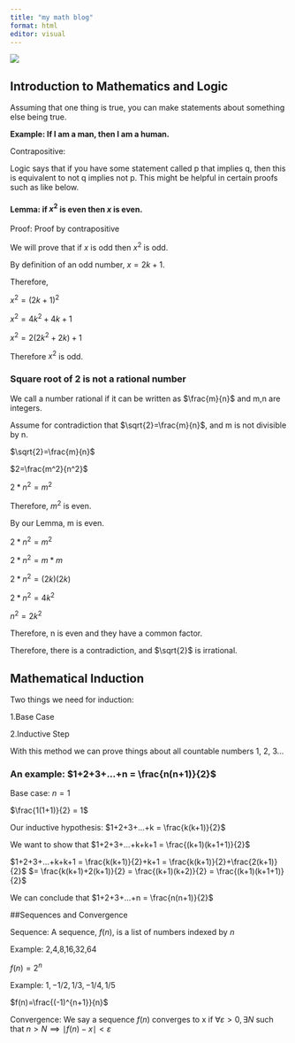 ```yaml
---
title: "my math blog"
format: html
editor: visual
---
```


![](images/clipboard-3915940091.png)

## Introduction to Mathematics and Logic

Assuming that one thing is true, you can make statements about something else being true.

**Example: If I am a man, then I am a human.**

Contrapositive:

Logic says that if you have some statement called p that implies q, then this is equivalent to not q implies not p. This might be helpful in certain proofs such as like below.

#### Lemma: if $x^2$ is even then $x$ is even.

Proof: Proof by contrapositive

We will prove that if $x$ is odd then $x^2$ is odd.

By definition of an odd number, $x=2k+1$.

Therefore,

$x^2=(2k+1)^2$

$x^2=4k^2+4k+1$

$x^2=2(2k^2+2k)+1$

Therefore $x^2$ is odd.

### Square root of 2 is not a rational number

We call a number rational if it can be written as $\frac{m}{n}$ and m,n are integers.

Assume for contradiction that $\sqrt{2}=\frac{m}{n}$, and m is not divisible by n.

$\sqrt{2}=\frac{m}{n}$

$2=\frac{m^2}{n^2}$

$2*n^2=m^2$

Therefore, $m^2$ is even.

By our Lemma, m is even.

$2*n^2=m^2$

$2*n^2=m*m$

$2*n^2=(2k)(2k)$

$2*n^2=4k^2$

$n^2=2k^2$

Therefore, n is even and they have a common factor.

Therefore, there is a contradiction, and $\sqrt{2}$ is irrational.

## Mathematical Induction

Two things we need for induction:

1.Base Case

2.Inductive Step

With this method we can prove things about all countable numbers 1, 2, 3...

### An example: $1+2+3+...+n = \frac{n(n+1)}{2}$

Base case: $n=1$

$\frac{1(1+1)}{2} = 1$

Our inductive hypothesis: $1+2+3+...+k = \frac{k(k+1)}{2}$

We want to show that $1+2+3+...+k+k+1 = \frac{(k+1)(k+1+1)}{2}$

$1+2+3+...+k+k+1 = \frac{k(k+1)}{2}+k+1 = \frac{k(k+1)}{2}+\frac{2(k+1)}{2}$ $= \frac{k(k+1)+2(k+1)}{2} = \frac{(k+1)(k+2)}{2} = \frac{(k+1)(k+1+1)}{2}$

We can conclude that $1+2+3+...+n = \frac{n(n+1)}{2}$

##Sequences and Convergence

Sequence: A sequence, $f(n)$, is a list of numbers indexed by $n$

Example: 2,4,8,16,32,64

$f(n)=2^n$

Example: $1,-1/2,1/3,-1/4,1/5$

$f(n)=\frac{(-1)^{n+1}}{n}$

Convergence: We say a sequence $f(n)$ converges to x if $\forall \varepsilon > 0, \exists N$ such that $n>N \implies \mid f(n)-x\mid<\varepsilon$
